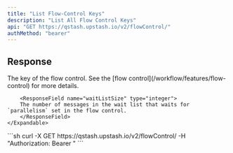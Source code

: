 ```yaml
---
title: "List Flow-Control Keys"
description: "List All Flow Control Keys"
api: "GET https://qstash.upstash.io/v2/flowControl/"
authMethod: "bearer"
---
```


## Response
<ResponseField name="flowControls" type="Array">
    <Expandable>
        <ResponseField name="flowControlKey" type="string">
        The key of the flow control. See the [flow control](/workflow/features/flow-control) for more details.
        </ResponseField>

        <ResponseField name="waitListSize" type="integer">
        The number of messages in the wait list that waits for `parallelism` set in the flow control.
        </ResponseField>
    </Expandable>
</ResponseField>

<RequestExample>
```sh
curl -X GET https://qstash.upstash.io/v2/flowControl/  -H "Authorization: Bearer <token>"
```
</RequestExample>
